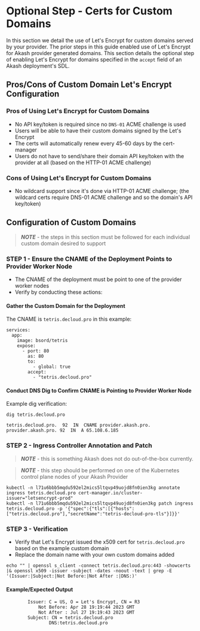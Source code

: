 # Optional Step - Certs for Custom Domains

In this section we detail the use of Let's Encrypt for custom domains served by your provider.  The prior steps in this guide enabled use of Let's Encrypt for Akash provider generated domains.  This section details the optional step of enabling Let's Encrypt for domains specified in the `accept` field of an Akash deployment's SDL.

## Pros/Cons of Custom Domain Let's Encrypt Configuration

### Pros of Using Let's Encrypt for Custom Domains

* No API key/token is required since no `DNS-01` ACME challenge is used
* Users will be able to have their custom domains signed by the Let's Encrypt
* The certs will automatically renew every 45-60 days by the cert-manager
* Users do not have to send/share their domain API key/token with the provider at all (based on the HTTP-01 ACME challenge)

### Cons of Using Let's Encrypt for Custom Domains

* No wildcard support since it's done via HTTP-01 ACME challenge; (the wildcard certs require DNS-01 ACME challenge and so the domain's API key/token)

## Configuration of Custom Domains

> _**NOTE**_ - the steps in this section must be followed for each individual custom domain desired to support

### STEP 1 - Ensure the CNAME of the Deployment Points to Provider Worker Node

* The CNAME of the deployment must be point to one of the provider worker nodes
* Verify by conducting these actions:

#### Gather the Custom Domain for the Deployment

The CNAME is `tetris.decloud.pro` in this example:

```
services:
  app:
    image: bsord/tetris
    expose:
      - port: 80
        as: 80
        to:
          - global: true
        accept:
          - "tetris.decloud.pro"
```

#### Conduct DNS Dig to Confirm CNAME is Pointing to Provider Worker Node

Example dig verification:

```
dig tetris.decloud.pro

tetris.decloud.pro.  92  IN  CNAME provider.akash.pro.
provider.akash.pro. 92  IN  A 65.108.6.185
```

### STEP 2 - Ingress Controller Annotation and Patch

> _**NOTE**_ - this is something Akash does not do out-of-the-box currently.

> _**NOTE**_ - this step should be performed on one of the Kubernetes control plane nodes of your Akash Provider

```
kubectl -n l71u6bbb5mqdu592el2mics5ltqvp49uojd8fn0ien3kg annotate ingress tetris.decloud.pro cert-manager.io/cluster-issuer="letsencrypt-prod"
kubectl -n l71u6bbb5mqdu592el2mics5ltqvp49uojd8fn0ien3kg patch ingress tetris.decloud.pro -p '{"spec":{"tls":[{"hosts":["tetris.decloud.pro"],"secretName":"tetris-decloud-pro-tls"}]}}'
```

### STEP 3 - Verification

* Verify that Let's Encrypt issued the x509 cert for `tetris.decloud.pro` based on the example custom domain
* Replace the domain name with your own custom domains added

```
echo "" | openssl s_client -connect tetris.decloud.pro:443 -showcerts |& openssl x509 -issuer -subject -dates -noout -text | grep -E '(Issuer:|Subject:|Not Before:|Not After :|DNS:)'
```

#### Example/Expected Output

```
        Issuer: C = US, O = Let's Encrypt, CN = R3
            Not Before: Apr 28 19:19:44 2023 GMT
            Not After : Jul 27 19:19:43 2023 GMT
        Subject: CN = tetris.decloud.pro
                DNS:tetris.decloud.pro
```
